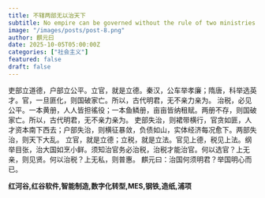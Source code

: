```yaml
---
title: 不辖两部无以治天下
subtitle: No empire can be governed without the rule of two ministries.
image: "/images/posts/post-8.png"
author: 麒元曰
date: 2025-10-05T05:00:00Z
categories: ["社会主义"]
featured: false
draft: false
---
```



吏部立道德，户部立公平。立官，就是立德。秦汉，公车举孝廉；隋唐，科举选英才。官，一旦匪化，则国破家亡。所以，古代明君，无不亲力亲为。
治税，必见公平。一本黄册，人人皆担徭役；一本鱼鳞册，亩亩皆纳租赋。两册不存，则国破家亡。所以，古代明君，无不亲力亲为。
吏部失治，则裙带横行，官贪如匪，人才资本南下西去；户部失治，则横征暴敛，负债如山，实体经济每况愈下。两部失治，则天下大乱。
立官，就是立德；立税，就是立法。官见上德，税见上法。纲举目张，治大国如烹小鲜。须知治官务必治税，治税才能治官。何以选官？上无亲，则见贤。何以治税？上无私，则普惠。
麒元曰：治国何须明君？举国明心而已。

<strong>红河谷,红谷软件,智能制造,数字化转型,MES,钢铁,造纸,浦项</strong>
